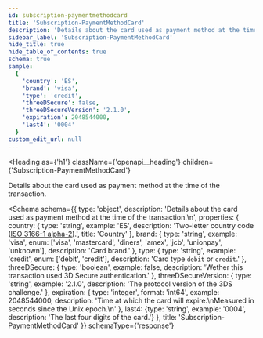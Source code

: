 ```yaml
---
id: subscription-paymentmethodcard
title: 'Subscription-PaymentMethodCard'
description: 'Details about the card used as payment method at the time of the transaction.'
sidebar_label: 'Subscription-PaymentMethodCard'
hide_title: true
hide_table_of_contents: true
schema: true
sample:
  {
    'country': 'ES',
    'brand': 'visa',
    'type': 'credit',
    'threeDSecure': false,
    'threeDSecureVersion': '2.1.0',
    'expiration': 2048544000,
    'last4': '0004'
  }
custom_edit_url: null
---
```



<Heading
  as={'h1'}
  className={'openapi__heading'}
  children={'Subscription-PaymentMethodCard'}
></Heading>

Details about the card used as payment method at the time of the transaction.

<Schema
  schema={{
    type: 'object',
    description: 'Details about the card used as payment method at the time of the transaction.\n',
    properties: {
      country: {
        type: 'string',
        example: 'ES',
        description:
          'Two-letter country code ([ISO 3166-1 alpha-2](https://en.wikipedia.org/wiki/ISO_3166-1_alpha-2)).',
        title: 'Country'
      },
      brand: {
        type: 'string',
        example: 'visa',
        enum: ['visa', 'mastercard', 'diners', 'amex', 'jcb', 'unionpay', 'unknown'],
        description: 'Card brand.'
      },
      type: {
        type: 'string',
        example: 'credit',
        enum: ['debit', 'credit'],
        description: 'Card type `debit` or `credit`.'
      },
      threeDSecure: {
        type: 'boolean',
        example: false,
        description: 'Wether this transaction used 3D Secure authentication.'
      },
      threeDSecureVersion: {
        type: 'string',
        example: '2.1.0',
        description: 'The protocol version of the 3DS challenge.'
      },
      expiration: {
        type: 'integer',
        format: 'int64',
        example: 2048544000,
        description:
          'Time at which the card will expire.\nMeasured in seconds since the Unix epoch.\n'
      },
      last4: {type: 'string', example: '0004', description: 'The last four digits of the card.'}
    },
    title: 'Subscription-PaymentMethodCard'
  }}
  schemaType={'response'}
></Schema>
